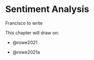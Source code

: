 # Sentiment Analysis {#sec-chp6}

Francisco to write

This chapter will draw on:

-   @rowe2021

-   @rowe2021a
